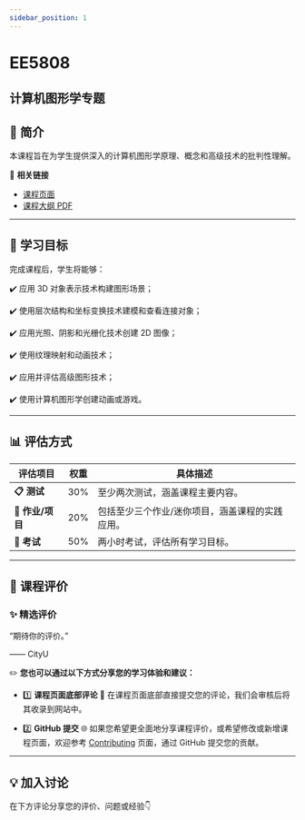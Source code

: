 ```yaml
---
sidebar_position: 1
---
```


# EE5808
## 计算机图形学专题

## **📘 简介**
本课程旨在为学生提供深入的计算机图形学原理、概念和高级技术的批判性理解。

🔗 **相关链接**
- [课程页面](https://www.cityu.edu.hk/catalogue/pg/202526/course/EE5808.htm)
- [课程大纲 PDF](https://www.cityu.edu.hk/catalogue/pg/202526/course/EE5808.pdf)

---

## **🎯 学习目标**

完成课程后，学生将能够：

✔️ 应用 3D 对象表示技术构建图形场景；

✔️ 使用层次结构和坐标变换技术建模和查看连接对象；

✔️ 应用光照、阴影和光栅化技术创建 2D 图像；

✔️ 使用纹理映射和动画技术；

✔️ 应用并评估高级图形技术；

✔️ 使用计算机图形学创建动画或游戏。

---

## **📊 评估方式**

| **评估项目**          | **权重** | **具体描述**                                                                                       |
|----------------------|---------|---------------------------------------------------------------------------------------------------|
| **📋 测试**          | 30%     | 至少两次测试，涵盖课程主要内容。                                                                  |
| **📁 作业/项目**     | 20%     | 包括至少三个作业/迷你项目，涵盖课程的实践应用。                                                  |
| **📄 考试**          | 50%     | 两小时考试，评估所有学习目标。                                                                    |

---

## **💬 课程评价**

### ✨ **精选评价**
<div className={commentStyles.commentBox}>
    <p className={commentStyles.commentText}>
        “期待你的评价。”
    </p>
    <p className={commentStyles.commentAuthor}>—— CityU</p>
</div>

✏️ **您也可以通过以下方式分享您的学习体验和建议：**

- 1️⃣ **课程页面底部评论**
💬 在课程页面底部直接提交您的评论，我们会审核后将其收录到网站中。

- 2️⃣ **GitHub 提交**
🌐 如果您希望更全面地分享课程评价，或希望修改或新增课程页面，欢迎参考 [Contributing](/contributing) 页面，通过 GitHub 提交您的贡献。

---

## **💡 加入讨论**

在下方评论分享您的评价、问题或经验👇
<Utterances />
